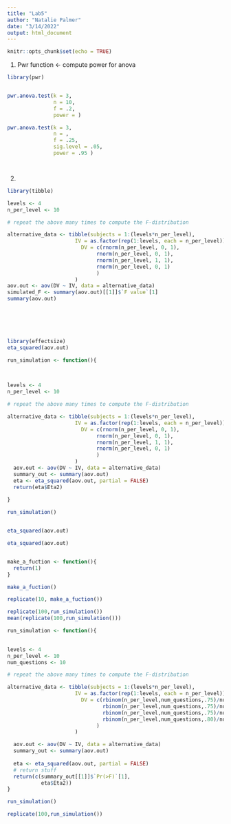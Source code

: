 ```yaml
---
title: "Lab5"
author: "Natalie Palmer"
date: "3/14/2022"
output: html_document
---
```


```r
knitr::opts_chunk$set(echo = TRUE)
```

1. Pwr function <- compute power for anova

```r

library(pwr)


pwr.anova.test(k = 3,
               n = 10,
               f = .2,
               power = )

pwr.anova.test(k = 3,
               n = ,
               f = .25,
               sig.level = .05,
               power = .95 )




```


2. 

```r
library(tibble)

levels <- 4
n_per_level <- 10

# repeat the above many times to compute the F-distribution

alternative_data <- tibble(subjects = 1:(levels*n_per_level),
                      IV = as.factor(rep(1:levels, each = n_per_level)),
                        DV = c(rnorm(n_per_level, 0, 1),
                             rnorm(n_per_level, 0, 1),
                             rnorm(n_per_level, 1, 1),
                             rnorm(n_per_level, 0, 1)
                             )
                      )
aov.out <- aov(DV ~ IV, data = alternative_data)
simulated_F <- summary(aov.out)[[1]]$`F value`[1]
summary(aov.out)






library(effectsize)
eta_squared(aov.out)

```


```r


run_simulation <- function(){
  
  

levels <- 4
n_per_level <- 10

# repeat the above many times to compute the F-distribution

alternative_data <- tibble(subjects = 1:(levels*n_per_level),
                      IV = as.factor(rep(1:levels, each = n_per_level)),
                        DV = c(rnorm(n_per_level, 0, 1),
                             rnorm(n_per_level, 0, 1),
                             rnorm(n_per_level, 1, 1),
                             rnorm(n_per_level, 0, 1)
                             )
                      )
  aov.out <- aov(DV ~ IV, data = alternative_data)
  summary_out <- summary(aov.out)
  eta <- eta_squared(aov.out, partial = FALSE)
  return(eta$Eta2)
  
}

run_simulation()


eta_squared(aov.out)

eta_squared(aov.out)


make_a_fuction <- function(){
  return(1)
}

make_a_fuction()

replicate(10, make_a_fuction())

replicate(100,run_simulation())
mean(replicate(100,run_simulation()))

```



```r


run_simulation <- function(){
  

levels <- 4
n_per_level <- 10
num_questions <- 10

# repeat the above many times to compute the F-distribution

alternative_data <- tibble(subjects = 1:(levels*n_per_level),
                      IV = as.factor(rep(1:levels, each = n_per_level)),
                        DV = c(rbinom(n_per_level,num_questions,.75)/num_questions,
                               rbinom(n_per_level,num_questions,.75)/num_questions,
                               rbinom(n_per_level,num_questions,.75)/num_questions,
                               rbinom(n_per_level,num_questions,.80)/num_questions
                             )
                      )

  aov.out <- aov(DV ~ IV, data = alternative_data)
  summary_out <- summary(aov.out)
  
  eta <- eta_squared(aov.out, partial = FALSE)
  # return stuff
  return(c(summary_out[[1]]$`Pr(>F)`[1],
           eta$Eta2))
}

run_simulation()

replicate(100,run_simulation())





```


